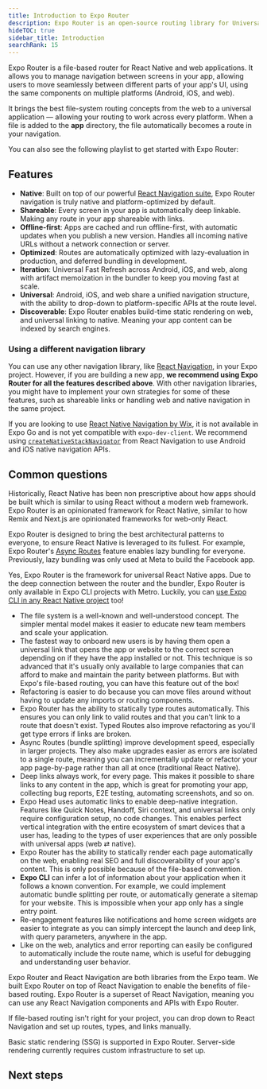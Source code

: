 ```yaml
---
title: Introduction to Expo Router
description: Expo Router is an open-source routing library for Universal React Native applications built with Expo.
hideTOC: true
sidebar_title: Introduction
searchRank: 15
---
```




Expo Router is a file-based router for React Native and web applications. It allows you to manage navigation between screens in your app, allowing users to move seamlessly between different parts of your app's UI, using the same components on multiple platforms (Android, iOS, and web).

It brings the best file-system routing concepts from the web to a universal application &mdash; allowing your routing to work across every platform. When a file is added to the **app** directory, the file automatically becomes a route in your navigation.

<BoxLink
  title="Expo Router reference"
  Icon={DocsLogo}
  description="For information on API components, hooks, methods, and more, see the Expo Router reference."
  href="/versions/latest/sdk/router/"
/>

You can also see the following playlist to get started with Expo Router:

<BoxLink
  title="Expo Router playlist"
  Icon={YoutubeIcon}
  description="A tutorial series for Expo Router from the core concepts to more complex navigation flows."
  href="https://www.youtube.com/playlist?list=PLsXDmrmFV_AT17JDf-otXSNE_eH7s0uDD"
/>

## Features

- **Native**: Built on top of our powerful [React Navigation suite](https://reactnavigation.org/), Expo Router navigation is truly native and platform-optimized by default.
- **Shareable**: Every screen in your app is automatically deep linkable. Making any route in your app shareable with links.
- **Offline-first**: Apps are cached and run offline-first, with automatic updates when you publish a new version. Handles all incoming native URLs without a network connection or server.
- **Optimized**: Routes are automatically optimized with lazy-evaluation in production, and deferred bundling in development.
- **Iteration**: Universal Fast Refresh across Android, iOS, and web, along with artifact memoization in the bundler to keep you moving fast at scale.
- **Universal**: Android, iOS, and web share a unified navigation structure, with the ability to drop-down to platform-specific APIs at the route level.
- **Discoverable**: Expo Router enables build-time static rendering on web, and universal linking to native. Meaning your app content can be indexed by search engines.

### Using a different navigation library

You can use any other navigation library, like [React Navigation](https://reactnavigation.org/docs/getting-started#installation), in your Expo project. However, if you are building a new app, **we recommend using Expo Router for all the features described above**. With other navigation libraries, you might have to implement your own strategies for some of these features, such as shareable links or handling web and native navigation in the same project.

If you are looking to use [React Native Navigation by Wix](https://github.com/wix/react-native-navigation), it is not available in Expo Go and is not yet compatible with `expo-dev-client`. We recommend using [`createNativeStackNavigator`](https://reactnavigation.org/docs/native-stack-navigator) from React Navigation to use Android and iOS native navigation APIs.

## Common questions

<Collapsible summary="Expo Router versus Expo versus React Native CLI">

Historically, React Native has been non prescriptive about how apps should be built which is similar to using React without a modern web framework. Expo Router is an opinionated framework for React Native, similar to how Remix and Next.js are opinionated frameworks for web-only React.

Expo Router is designed to bring the best architectural patterns to everyone, to ensure React Native is leveraged to its fullest. For example, Expo Router's [Async Routes](/router/reference/async-routes) feature enables lazy bundling for everyone. Previously, lazy bundling was only used at Meta to build the Facebook app.

</Collapsible>

<Collapsible summary="Can I use Expo Router in my existing React Native app?">

Yes, Expo Router is the framework for universal React Native apps. Due to the deep connection between the router and the bundler, Expo Router is only available in Expo CLI projects with Metro. Luckily, you can [use Expo CLI in any React Native project](/bare/using-expo-cli/) too!

</Collapsible>

<Collapsible summary="What are the benefits of file-based routing?">

- The file system is a well-known and well-understood concept. The simpler mental model makes it easier to educate new team members and scale your application.
- The fastest way to onboard new users is by having them open a universal link that opens the app or website to the correct screen depending on if they have the app installed or not. This technique is so advanced that it's usually only available to large companies that can afford to make and maintain the parity between platforms. But with Expo's file-based routing, you can have this feature out of the box!
- Refactoring is easier to do because you can move files around without having to update any imports or routing components.
- Expo Router has the ability to statically type routes automatically. This ensures you can only link to valid routes and that you can't link to a route that doesn't exist. Typed Routes also improve refactoring as you'll get type errors if links are broken.
- Async Routes (bundle splitting) improve development speed, especially in larger projects. They also make upgrades easier as errors are isolated to a single route, meaning you can incrementally update or refactor your app page-by-page rather than all at once (traditional React Native).
- Deep links always work, for every page. This makes it possible to share links to any content in the app, which is great for promoting your app, collecting bug reports, E2E testing, automating screenshots, and so on.
- Expo Head uses automatic links to enable deep-native integration. Features like Quick Notes, Handoff, Siri context, and universal links only require configuration setup, no code changes. This enables perfect vertical integration with the entire ecosystem of smart devices that a user has, leading to the types of user experiences that are only possible with universal apps (web ⇄ native).
- Expo Router has the ability to statically render each page automatically on the web, enabling real SEO and full discoverability of your app's content. This is only possible because of the file-based convention.
- **Expo CLI** can infer a lot of information about your application when it follows a known convention. For example, we could implement automatic bundle splitting per route, or automatically generate a sitemap for your website. This is impossible when your app only has a single entry point.
- Re-engagement features like notifications and home screen widgets are easier to integrate as you can simply intercept the launch and deep link, with query parameters, anywhere in the app.
- Like on the web, analytics and error reporting can easily be configured to automatically include the route name, which is useful for debugging and understanding user behavior.

</Collapsible>

<Collapsible summary="Why should I use Expo Router over React Navigation?">

Expo Router and React Navigation are both libraries from the Expo team. We built Expo Router on top of React Navigation to enable the benefits of file-based routing. Expo Router is a superset of React Navigation, meaning you can use any React Navigation components and APIs with Expo Router.

If file-based routing isn't right for your project, you can drop down to React Navigation and set up routes, types, and links manually.

</Collapsible>

<Collapsible summary="How do I server-render my Expo Router website?">

Basic static rendering (SSG) is supported in Expo Router. Server-side rendering currently requires custom infrastructure to set up.

</Collapsible>

## Next steps

<BoxLink
  title="Quick start"
  Icon={Rocket02Icon}
  description="Learn how to quickly get started using Expo Router."
  href="/router/installation/#quick-start"
/>
<BoxLink
  title="Manual installation"
  Icon={BookOpen02Icon}
  description="Detailed instructions on how to get started and add Expo Router to your existing app."
  href="/router/installation/#manual-installation"
/>
<BoxLink
  title="Router 101"
  Icon={BookOpen02Icon}
  description="For information core concepts, notation patterns, navigation layouts, and common navigation patterns, start with Router 101 section."
  href="/router/basics/core-concepts/"
/>
<BoxLink
  title="Example app"
  Icon={GithubIcon}
  description="See the source code for the example app on GitHub."
  href="https://github.com/expo/expo/tree/main/templates/expo-template-tabs"
/>
